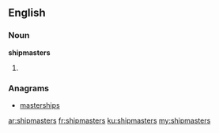 ==English==

===Noun===
'''shipmasters'''

# {{plural of|shipmaster}}

===Anagrams===
* [[masterships#English|masterships]]

[[ar:shipmasters]]
[[fr:shipmasters]]
[[ku:shipmasters]]
[[my:shipmasters]]